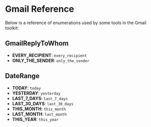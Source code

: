 # Gmail Reference

Below is a reference of enumerations used by some tools in the Gmail toolkit:

## GmailReplyToWhom

- **EVERY_RECIPIENT**: `every_recipient`
- **ONLY_THE_SENDER**: `only_the_sender`

## DateRange

- **TODAY**: `today`
- **YESTERDAY**: `yesterday`
- **LAST_7_DAYS**: `last_7_days`
- **LAST_30_DAYS**: `last_30_days`
- **THIS_MONTH**: `this_month`
- **LAST_MONTH**: `last_month`
- **THIS_YEAR**: `this_year`


